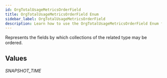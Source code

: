 ```yaml
---
id: OrgTotalUsageMetricsOrderField
title: OrgTotalUsageMetricsOrderField Enum
sidebar_label: OrgTotalUsageMetricsOrderField
description: Learn how to use the OrgTotalUsageMetricsOrderField Enum for Prismatic's API.
---
```


Represents the fields by which collections of the related type may be ordered.

## Values

###### SNAPSHOT_TIME
